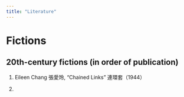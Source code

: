 ```yaml
---
title: "Literature"
---
```


<style type="text/css">
.title {
  display: none;
}
img {
  border-radius: 200px 200px 200px 200px;
}

</style>


# Fictions

## 20th-century fictions (in order of publication)


1. Eileen Chang 張愛玲, "Chained Links" 連環套（1944）

2. 

